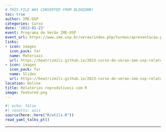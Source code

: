 ```yaml
---
# THIS FILE WAS CONVERTED FROM BLOGDOWN!
toc: true
author: IME-USP
categories: Curso
date: '2023-01-23'
event: Programa de Verão IME-USP
event_url: https://www.ime.usp.br/verao/index.php/turmas/apresentacao.php
links:
- icon: images
  icon_pack: far
  name: Materiais
  url: https://beatrizmilz.github.io/2023-curso-de-verao-ime-usp-relatorios/
- icon: images
  icon_pack: far
  name: Slides
  url: https://beatrizmilz.github.io/2023-curso-de-verao-ime-usp-relatorios/slides.html
location: Online
title: Relatórios reprodutíveis com R
image: featured.png
---
```


```r
#| echo: false
#| results: asis
source(here::here("R/utils.R"))
read_yaml_talks_pt()
```

------------------------------------------------------------------------
